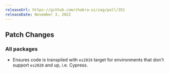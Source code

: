 ```yaml
---
releaseUrl: https://github.com/chakra-ui/zag/pull/351
releaseDate: November 3, 2022
---
```


## Patch Changes

### All packages

- Ensures code is transpiled with `es2019` target for environments that don't support `es2020` and up, i.e. Cypress.
